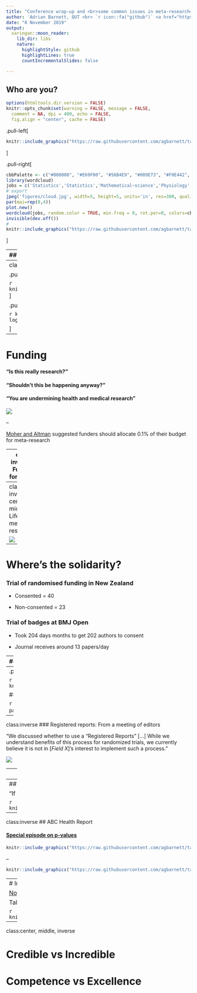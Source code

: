 ```yaml
---
title: "Conference wrap-up and <br>some common issues in meta-research<br>"
author: 'Adrian Barnett, QUT <br> `r icon::fa("github")` <a href="https://github.com/agbarnett/"> agbarnett</a><br> `r icon::fa("twitter")` <a href="https://twitter.com/aidybarnett"> aidybarnett</a><br> `r icon::fa("paper-plane")` <a href="mailto:a.barnett@qut.edu.au">a.barnett@qut.edu.au </a><br>'
date: "8 November 2019"
output:
  xaringan::moon_reader:
    lib_dir: libs
    nature:
      highlightStyle: github
      highlightLines: true
      countIncrementalSlides: false

---
```

## Who are you?

<!--- help from --->
<!--- https://github.com/yihui/xaringan/wiki/Deploy-Slides-Online --->
<!--- https://github.com/apreshill/talks --->

```r
options(htmltools.dir.version = FALSE)
knitr::opts_chunk$set(warning = FALSE, message = FALSE, 
  comment = NA, dpi = 400, echo = FALSE,
  fig.align = "center", cache = FALSE)
```

.pull-left[
```r
knitr::include_graphics("https://raw.githubusercontent.com/agbarnett/talks/master/AIMOS/figures/aimos.poll1.png")
```
]

.pull-right[
```r
cbbPalette <- c("#000000", "#E69F00", "#56B4E9", "#009E73", "#F0E442", "#0072B2", "#D55E00", "#CC79A7")
library(wordcloud)
jobs = c('Statistics','Statistics','Mathematical~science','Physiology','Epidemiology','English~literature','Evidence~based~medicine','Meta~research','political~science','Education','Media','Public~health','Philosophy','Meta~research','CompSci','Biomedical~Science','Materials~Science','Public~health','Business','Neuroimaging','Public~health','Neuroscience','Education','Information~Science')
# export
jpeg('figures/cloud.jpg', width=5, height=5, units='in', res=300, quality=100)
par(mai=rep(0,4))
plot.new()
wordcloud(jobs, random.color = TRUE, min.freq = 0, rot.per=0, colors=cbbPalette)
invisible(dev.off())
#
knitr::include_graphics("https://raw.githubusercontent.com/agbarnett/talks/master/AIMOS/figures/cloud.jpg")
```
]

---
## When you're a hammer ...


.pull-left[
```r
knitr::include_graphics("https://raw.githubusercontent.com/agbarnett/talks/master/AIMOS/figures/hammer1.JPG")
```
]

.pull-right[
```r
knitr::include_graphics("https://raw.githubusercontent.com/agbarnett/talks/master/AIMOS/figures/hammer2.JPG")
```
]

---
class: inverse
## Do good stuff

.pull-left[
<!--- from https://twitter.com/dmonett/status/1190338424307359744) --->
```r
knitr::include_graphics("https://raw.githubusercontent.com/agbarnett/talks/master/AIMOS/figures/justsayinmice.png")
```

```r
knitr::include_graphics("https://raw.githubusercontent.com/agbarnett/talks/master/AIMOS/figures/equator_logo.png")
```
]

.pull-right[
<!--- from https://rescience.github.io/ten-years/ --->
```r
knitr::include_graphics("https://raw.githubusercontent.com/agbarnett/talks/master/AIMOS/figures/ten-years-challenge.png")
```

```r
knitr::include_graphics("https://cpb-ap-se2.wpmucdn.com/blogs.unimelb.edu.au/dist/0/363/files/2019/03/twitter-logo_repliCATS-2itjze2-e1553226968843.png")
```

]


---
# Funding

#### "Is this really research?"

#### "Shouldn't this be happening anyway?"

#### "You are undermining health and medical research"

<!--- Black books --->
![](https://media.giphy.com/media/ORuWOAMhBCsr6/giphy.gif) 


--

[Moher and Altman](https://journals.plos.org/plosmedicine/article?id=10.1371/journal.pmed.1001864) suggested funders should allocate 0.1% of their budget for meta-research

---
class: inverse
# Funding for AIMOS

```r
knitr::include_graphics("https://raw.githubusercontent.com/agbarnett/talks/master/AIMOS/figures/aimos.poll2.png")
```


---
class: inverse, center, middle
# Life as a meta-researcher

<!--- Orson Wells --->
![](https://media.giphy.com/media/3o6fISbwpqD9W9sGpq/giphy.gif)
---
# Where's the solidarity?

### Trial of randomised funding in New Zealand

* Consented = 40

* Non-consented = 23 

### Trial of badges at BMJ Open

* Took 204 days months to get 202 authors to consent

* Journal receives around 13 papers/day

---
## Suppression

.pull-left[
#### [Survey of Australian researchers](https://onlinelibrary.wiley.com/doi/10.1111/j.1753-6405.2007.00142.x)

21% of survey respondents had personal experience of suppression (Jan 2001 to Aug 2006). 

<font size="2">Aust N Z J Public Health 2007; 31: 551–557.</font>
]

--
.pull-right[
#### Andreas Georgiou, ex-head of the Greek national statistics office

```r
knitr::include_graphics("https://www.amstat.org/images/ASAImages/news/Georgiou.jpg")
```

#### [French scheme for academics in trouble](https://www.college-de-france.fr/site/en-program-pause/index.htm)


```r
knitr::include_graphics("https://www.college-de-france.fr/media/programme-pause/UPL7601742412184807040_logo_PAUSE_pages.jpg")
```
]

---
class:inverse
### Registered reports: From a meeting of editors

"We discussed whether to use a “Registered Reports” [...] While we understand benefits of this process for randomized trials, we currently believe it is not in [_Field X_]’s interest to implement such a process."


![](https://media.giphy.com/media/sxXAPBtcd6Je8/giphy.gif)

---
## History of science, Kristian Camilleri

#### "Meandering pathways in historic notebooks, e.g., Faraday, all of which vanishes from the published article"

![](https://media.giphy.com/media/3o752ogcifnC3MECt2/giphy.gif)

---
## We need better statistical models

"If at first you succeed, try, try and try again." Andrew Leigh


```r
knitr::include_graphics("https://raw.githubusercontent.com/agbarnett/talks/master/AIMOS/figures/cakes.jpg")
```

---
class:inverse
## ABC Health Report

#### [Special episode on p-values](https://www.abc.net.au/radionational/programs/healthreport/getting-rid-of-statistical-significance/11470502)

```r
knitr::include_graphics("https://raw.githubusercontent.com/agbarnett/talks/master/AIMOS/figures/SwannTweet1.jpg")
```

--

```r
knitr::include_graphics("https://raw.githubusercontent.com/agbarnett/talks/master/AIMOS/figures/SwannTweet2.jpg")
```

---
# Incentives

[No, it’s not The Incentives—it’s you](https://www.talyarkoni.org/blog/2018/10/02/no-its-not-the-incentives-its-you/)

Tal Yarkoni

```r
knitr::include_graphics("https://talyarkoni.org/images/icecream.jpg")
```

---
class:center, middle, inverse

# Credible vs Incredible

# Competence vs Excellence


